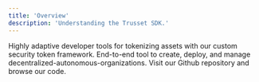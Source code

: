 ```yaml
---
title: 'Overview'
description: 'Understanding the Trusset SDK.'
---
```


<CardGroup cols={2}>
  <Card title="Tokenization SDK" icon="coins" href="/reference/tokenization/install">
    Highly adaptive developer tools for tokenizing assets with our custom security token framework.
  </Card>
  <Card title="DAO SDK" icon="users" href="/reference/dao/install">
    End-to-end tool to create, deploy, and manage decentralized-autonomous-organizations.
  </Card>
</CardGroup>

 <Card title="Github" icon="Github" href="https://github.com/Paulilami/tokenization-sdk">
    Visit our Github repository and browse our code.
 </Card>